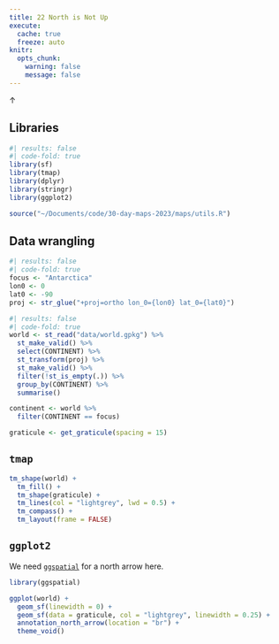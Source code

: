 ```yaml
---
title: 22 North is Not Up
execute: 
  cache: true
  freeze: auto
knitr:
  opts_chunk: 
    warning: false
    message: false
---
```


&uarr;

## Libraries
```r
#| results: false
#| code-fold: true
library(sf)
library(tmap)
library(dplyr)
library(stringr)
library(ggplot2)

source("~/Documents/code/30-day-maps-2023/maps/utils.R")
```

## Data wrangling
```r
#| results: false
#| code-fold: true
focus <- "Antarctica"
lon0 <- 0
lat0 <- -90
proj <- str_glue("+proj=ortho lon_0={lon0} lat_0={lat0}")
```

```r
#| results: false
#| code-fold: true
world <- st_read("data/world.gpkg") %>%
  st_make_valid() %>%
  select(CONTINENT) %>%
  st_transform(proj) %>%
  st_make_valid() %>%
  filter(!st_is_empty(.)) %>%
  group_by(CONTINENT) %>%
  summarise() 

continent <- world %>%
  filter(CONTINENT == focus)

graticule <- get_graticule(spacing = 15)
```

## `tmap`
```r
tm_shape(world) +
  tm_fill() + 
  tm_shape(graticule) +
  tm_lines(col = "lightgrey", lwd = 0.5) +
  tm_compass() +
  tm_layout(frame = FALSE)
```

## `ggplot2`
We need [`ggspatial`](https://paleolimbot.github.io/ggspatial/) for a north arrow here.
```r
library(ggspatial)

ggplot(world) +
  geom_sf(linewidth = 0) +
  geom_sf(data = graticule, col = "lightgrey", linewidth = 0.25) +
  annotation_north_arrow(location = "br") + 
  theme_void()
```